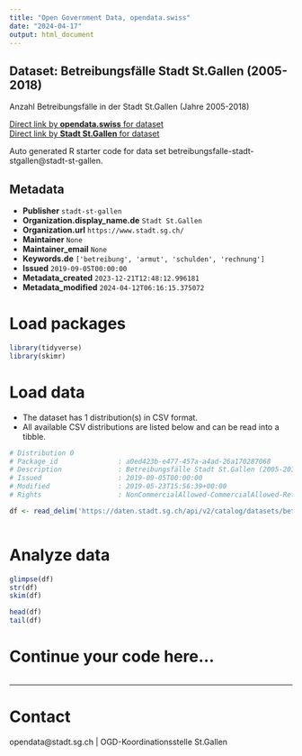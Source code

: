 ```yaml
---
title: "Open Government Data, opendata.swiss"
date: "2024-04-17"
output: html_document
---
```


## Dataset: Betreibungsfälle Stadt St.Gallen (2005-2018)

Anzahl Betreibungsfälle in der Stadt St.Gallen (Jahre 2005-2018)

[Direct link by **opendata.swiss** for dataset](https://opendata.swiss/de/dataset/betreibungsfalle-stadt-st-gallen-2005-2018)<br>
[Direct link by **Stadt St.Gallen** for dataset](https://daten.stadt.sg.ch/explore/dataset/betreibungsfalle-stadt-stgallen/)

Auto generated R starter code for data set betreibungsfalle-stadt-stgallen@stadt-st-gallen.

## Metadata

- **Publisher** `stadt-st-gallen`
- **Organization.display_name.de** `Stadt St.Gallen`
- **Organization.url** `https://www.stadt.sg.ch/`
- **Maintainer** `None`
- **Maintainer_email** `None`
- **Keywords.de** `['betreibung', 'armut', 'schulden', 'rechnung']`
- **Issued** `2019-09-05T00:00:00`
- **Metadata_created** `2023-12-21T12:48:12.996181`
- **Metadata_modified** `2024-04-12T06:16:15.375072`


# Load packages

```r

library(tidyverse)
library(skimr)

```

# Load data

-   The dataset has 1 distribution(s) in CSV format.
-   All available CSV distributions are listed below and can be read into a tibble.

```r

# Distribution 0
# Package_id               : a0ed423b-e477-457a-a4ad-26a170287068
# Description              : Betreibungsfälle Stadt St.Gallen (2005-2018) (csv)
# Issued                   : 2019-09-05T00:00:00
# Modified                 : 2019-05-23T15:56:39+00:00
# Rights                   : NonCommercialAllowed-CommercialAllowed-ReferenceRequired

df <- read_delim('https://daten.stadt.sg.ch/api/v2/catalog/datasets/betreibungsfalle-stadt-stgallen/exports/csv')



```

# Analyze data

```r

glimpse(df)
str(df)
skim(df)

head(df)
tail(df)

```

# Continue your code here...

```r

```

------------------------------------------------------------------------

# Contact

opendata@stadt.sg.ch | OGD-Koordinationsstelle St.Gallen
